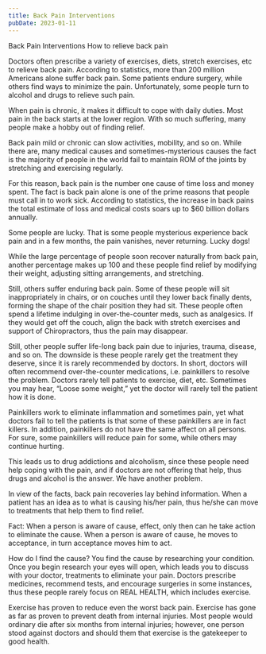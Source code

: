 ```yaml
---
title: Back Pain Interventions
pubDate: 2023-01-11
---
```


Back Pain Interventions 
How to relieve back pain 

Doctors often prescribe a variety of exercises, diets, stretch exercises, etc to relieve back pain. According to statistics, more than 200 million Americans alone suffer back pain. Some patients endure surgery, while others find ways to minimize the pain. Unfortunately, some people turn to alcohol and drugs to relieve such pain. 

When pain is chronic, it makes it difficult to cope with daily duties. Most pain in the back starts at the lower region. With so much suffering, many people make a hobby out of finding relief. 

Back pain mild or chronic can slow activities, mobility, and so on. While there are, many medical causes and sometimes-mysterious causes the fact is the majority of people in the world fail to maintain ROM of the joints by stretching and exercising regularly. 

For this reason, back pain is the number one cause of time loss and money spent. The fact is back pain alone is one of the prime reasons that people must call in to work sick. According to statistics, the increase in back pains the total estimate of loss and medical costs soars up to $60 billion dollars annually. 

Some people are lucky. That is some people mysterious experience back pain and in a few months, the pain vanishes, never returning. Lucky dogs! 

While the large percentage of people soon recover naturally from back pain, another percentage makes up 100 and these people find relief by modifying their weight, adjusting sitting arrangements, and stretching. 

Still, others suffer enduring back pain. Some of these people will sit inappropriately in chairs, or on couches until they lower back finally dents, forming the shape of the chair position they had sit. These people often spend a lifetime indulging in over-the-counter meds, such as analgesics. If they would get off the couch, align the back with stretch exercises and support of Chiropractors, thus the pain may disappear. 

Still, other people suffer life-long back pain due to injuries, trauma, disease, and so on. The downside is these people rarely get the treatment they deserve, since it is rarely recommended by doctors. In short, doctors will often recommend over-the-counter medications, i.e. painkillers to resolve the problem. Doctors rarely tell patients to exercise, diet, etc. Sometimes you may hear, “Loose some weight,” yet the doctor will rarely tell the patient how it is done. 

Painkillers work to eliminate inflammation and sometimes pain, yet what doctors fail to tell the patients is that some of these painkillers are in fact killers. In addition, painkillers do not have the same affect on all persons. For sure, some painkillers will reduce pain for some, while others may continue hurting. 

This leads us to drug addictions and alcoholism, since these people need help coping with the pain, and if doctors are not offering that help, thus drugs and alcohol is the answer. We have another problem. 

In view of the facts, back pain recoveries lay behind information. When a patient has an idea as to what is causing his/her pain, thus he/she can move to treatments that help them to find relief. 

Fact: When a person is aware of cause, effect, only then can he take action to eliminate the cause. When a person is aware of cause, he moves to acceptance, in turn acceptance moves him to act. 

How do I find the cause? 
You find the cause by researching your condition. Once you begin research your eyes will open, which leads you to discuss with your doctor, treatments to eliminate your pain. Doctors prescribe medicines, recommend tests, and encourage surgeries in some instances, thus these people rarely focus on REAL HEALTH, which includes exercise. 

Exercise has proven to reduce even the worst back pain. Exercise has gone as far as proven to prevent death from internal injuries. Most people would ordinary die after six months from internal injuries; however, one person stood against doctors and should them that exercise is the gatekeeper to good health.